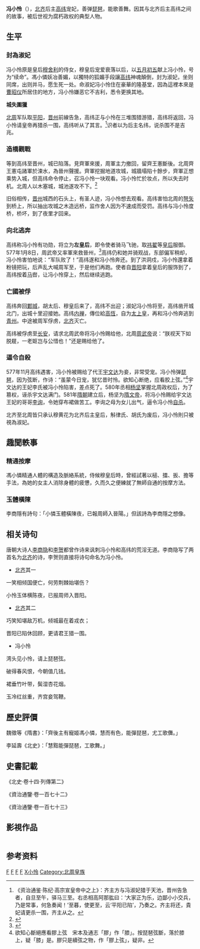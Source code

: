 {{東亞女性歷史人物
|名稱 =冯小怜
|身份 =北齐皇后
|國家 =[[北齐|北齐]]
|圖片名稱 =Feng Xiaolian.jpg
|圖片大小 =
|圖片說明 =冯小怜图像，来自《[[百美新詠圖傳|百美新詠圖傳]]》
|屆數 =
|最高職務 =皇后
|前任 =
|繼任 =
|畫像=
|說明=北齐后主[[高纬|高纬]]的淑妃及皇后
|姓=
|名=
|姓名=冯小怜
|字=
|官職 =
|封爵 =
|封號 =
|位號=淑妃⇒左皇后
|位階
|封地 =
|神號 =
|尊號 =
|族裔 = 
|氏族 =
|府邸 =
|世系 = 
|初名 =
|小字=
|號=
|法號=
|院號=
|其他名號=
|出生年= 不详
|出生地=
|婚年=
|逝世年=
|逝世地=
|諡號=
|墳墓=
|父親= 不详
|嫡母=
|母親=不详
|夫=[[高纬|高纬]]，[[宇文达|宇文达]]，[[李询|李询]]
|婚姻名份=淑妃⇒左皇后
|夫之父=[[高湛|高湛]]
|夫之母=[[胡皇后_(北齐武成帝)|胡皇后 (北齐武成帝)]]
|夫之嫡母=
|夫之元配=[[斛律皇后|斛律皇后]]
|夫之正室=[[斛律皇后|斛律皇后]]
|夫之繼室=[[胡皇后_(北齐后主)|胡皇后 (北齐后主)]]，[[穆邪利|穆邪利]]
|夫之平妻=
|夫之側室=[[曹昭仪|曹昭仪]]，毛夫人，彭夫人，王夫人，小王夫人，李娥英，裴娥英，大李夫人，小李夫人等
|兄弟=
|姊妹=
|嫡兄弟=
|嫡姊妹=
|庶兄弟=
|庶姊妹=
|同胞兄弟=
|同胞姊妹=
|異母兄弟=
|異母姊妹=
|異父兄弟=
|異父姊妹=
|繼兄弟=
|繼姊妹=
|子=
|女=
|養子=
|養女=
|繼子=[[高恆|高恆]]、[[高恪|高恪]]、[[高善德|高善德]]、[[高买德|高买德]]、[[高质钱|高质钱]]
|繼女=公主高氏
|其他親屬 =
|經歷 =侍女⇒续命⇒淑妃⇒皇后 
|著作 =
|注釋=}}

'''冯小怜'''（{{bd||550年代|580年代||catIdx=y}}），[[北齐|北齐]]后主[[高纬|高纬]]宠妃，善弹[[琵琶|琵琶]]，能歌善舞。因其与北齐后主高纬之间的故事，被后世视为腐朽政权的典型人物。

== 生平 ==
===封為淑妃===

冯小怜原是皇后[[穆黄花|穆舍利]]的侍女，穆皇后宠爱衰落以后，以[[五月初五|五月初五]]献上冯小怜，号为“续命”。馮小憐妖冶善媚，以獨特的狐媚手段讓[[高纬|高纬]]神魂顛倒，封为淑妃，坐则同席，出则并马，愿生死一处。命淑妃冯小怜住在豪華的隆基堂，因為這裡本來是[[曹昭仪|曹昭仪]]所居住的地方，冯小怜嫌恶它不吉利，悉令更换其地。

'''城失圍獵'''

[[北周|北周]]军队取[[平阳|平阳]]，[[晋州|晋州]]前線告急，高纬正与小怜在三堆围猎游猎，高纬将返回，冯小怜请皇帝再猎杀一围，高纬听从了其言。<ref>《资治通鉴·陈纪·高宗宣皇帝中之上》：齐主方与冯淑妃猎于天池，晋州告急者，自旦至午，驿马三至。右丞相高阿那肱曰：‘大家正为乐，边鄙小小交兵，乃是常事，何急奏闻！’至暮，使更至，云‘平阳已陷’，乃奏之。齐主将还，貴妃请更杀一围，齐主从之。</ref>识者{{who}}以为后主名纬，说杀围不是吉兆。

===造橋觀戰===

等到高纬至晋州，城已陷落。見齊軍來援，周軍主力撤回，留齊王憲斷後。北周齊王憲屯諸軍於涑水，為晉州聲援。齊軍挖掘地道攻城，城牆塌陷十餘步，齊軍正想乘势入城，但高纬命令停止，召冯小怜一块观看。冯小怜忙於妆点，所以失去时机。北周人以木塞城，城池遂攻不下。<ref>{{Cite web|title=周書/卷06 - 维基文库，自由的图书馆|url=https://zh.wikisource.org/wiki/%E5%91%A8%E6%9B%B8/%E5%8D%B706|accessdate=2020-08-29|work=zh.wikisource.org|archive-date=2020-06-17|archive-url=https://web.archive.org/web/20200617041440/https://zh.wikisource.org/wiki/%E5%91%A8%E6%9B%B8/%E5%8D%B706|dead-url=no}}</ref>

旧俗相传，[[晋州|晋州]]城西的石头上，有圣人迹，冯小怜想去观看。高纬害怕北周的[[弩矢|弩矢]]到桥上，所以抽出攻城之木造远桥，监作舍人因为不速成而受罚。高纬与冯小怜度桥，桥坏，到了夜里才回来。

===向北逃奔===

高纬称冯小怜有功勋，将立为'''左皇后'''，即令使者骑马飞驰，取[[翟衣|祎翟]]等[[皇后|皇后]]服御。577年1月8日，周武帝又率軍來救晉州，<ref>{{Cite web|title=北齊書/卷8 - 维基文库，自由的图书馆|url=https://zh.wikisource.org/wiki/%E5%8C%97%E9%BD%8A%E6%9B%B8/%E5%8D%B78|accessdate=2020-08-29|work=zh.wikisource.org|archive-date=2019-05-14|archive-url=https://web.archive.org/web/20190514031711/https://zh.wikisource.org/wiki/%E5%8C%97%E9%BD%8A%E6%9B%B8/%E5%8D%B78|dead-url=no}}</ref>高纬仍和她并骑观战，东部偏军稍却，冯小怜害怕地说：“军队败了！”高纬遂和冯小怜奔还。到了洪洞戍，冯小怜還拿着粉镜把玩，后声乱大喊周军至，于是他们再跑。使者自[[晋阳|晋阳]]拿着皇后的服饰到了，高纬按着[[马|马]]辔，让冯小怜穿上，然后继续逃跑。

===亡國被俘===

高纬奔回[[鄴城|鄴城]]，胡太后、穆皇后来了，高纬不出迎；淑妃冯小怜将至，高纬凿开城北门，出城十里迎接她。高纬[[内禅|内禅]]，傳位給[[高恆|高恆]]，自为[[太上皇|太上皇]]，再和冯小怜奔逃到[[青州|青州]]。中途被周军俘虏，[[北齐|北齐]]灭亡。

高纬被俘虏至[[长安|长安]]，请求北周武帝将冯小怜赐给他，北周[[周武帝|周武帝]]说：“朕视天下如脱屣，一老妪岂与公惜也！”还是赐给他了。

===逼令自殺===

577年11月高纬遇害，冯小怜被赐给了代王[[宇文达|宇文达]]为妾，非常受宠。冯小怜弹[[琵琶|琵琶]]，因为弦断，作诗：“虽蒙今日宠，犹忆昔时怜。欲知心断绝，应看胶上弦。”<ref>欲知心斷絕應看膠上弦　宋本及通志「膠」作「膝」。按琵琶弦斷，落於膝上，疑「膝」是。膠只是續弦之物，作「膠上弦」，疑非。</ref>宇文达的王妃李氏被冯小怜陷害，差点死了。580年丞相[[杨坚|杨坚]]掌握北周政权后，为了篡权，诬杀宇文达满门。581年[[隋朝|隋朝]]建立后，杨坚为[[隋文帝|隋文帝]]，将冯小怜赐给宇文达王妃的哥哥[[李询|李询]]，令她穿布裙做苦工。李询之母为女儿出气，逼令冯小怜[[自杀|自杀]]。

北齐至北周皆只承认穆黄花为北齐后主皇后，斛律氏、胡氏为废后，冯小怜則只被視為淑妃。

== 趣聞軼事 ==
===精通按摩===

馮小憐精通人體的構造及脈絡系統，侍候穆皇后時，曾經試著以槌、擂、扳、擔等手法，為她的女主人消除身體的疲憊，久而久之便練就了無師自通的按摩方法。{{Fact|date=2020-05-14}}

===玉體橫陳===
李商隱有詩句：「小憐玉體橫陳夜，已報周師入晉陽。」但該詩為李商隱之想像。

== 相关诗句 ==
唐朝大诗人[[李商隐|李商隐]]和[[李贺|李贺]]都曾作诗来讽刺冯小怜和高纬的荒淫无道。李商隐写了两首名为[[北齐|北齐]]的诗，李贺则直接将诗句命名为冯小怜。
*[[北齐|北齐]]其一
一笑相倾国便亡，何劳荆棘始堪伤？

小怜玉体横陈夜，已报周师入晋阳。
*[[北齐|北齐]]其二
巧笑知堪敌万机，倾城最在着戎衣；

晋阳已陷休回顾，更请君王猎一围。
*冯小怜
湾头见小怜，请上琵琶弦。

破得春风恨，今朝值几钱。

裙垂竹叶带，鬓湿杏花烟。

玉冷红丝重，齐宫妾驾鞭。

== 歷史評價 ==
魏徵等《隋書》：「齊後主有寵姬馮小憐，慧而有色，能彈琵琶，尤工歌儛。」

李延壽《北史》：「慧黠能彈琵琶，工歌舞。」

== 史書記載 ==
《北史·卷十四·列傳第二》

《資治通鑒·卷一百七十二》

《資治通鑒·卷一百七十三》

== 影視作品 ==
{|class="wikitable" width="100%" border=1
|-
|- style="background:cornflowerblue; color:white" align=center
|'''飾演馮小憐的演員'''||'''劇名''' 
|-
|align="center" |[[毛林林|毛林林]]||《[[蘭陵王_(電視劇)|蘭陵王]]》2013年電視劇
|-
|}

== 参考资料 ==
{{reflist}}

{{北齐皇后}}

[[Category:北齐妃嫔|F]]
[[Category:北周女性人物|F]]
[[Category:隋朝女性人物|F]]
[[Category:隋朝自杀人物|F]]
[[Category:冯姓|X小怜]]
[[Category:北周皇族|Category:北周皇族]]